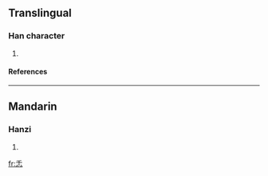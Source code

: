 ==Translingual==
===Han character===
{{Han char|rn=61|rad=心|as=03|sn=7|four=|canj=竹十心 (HJP)}}
# {{defn|Han|sort=心03}}
====References====
{{Han ref|kx=0376.060|dkj=10314|dj=0702.150|hdz=42270.040|uh=5FCE|ud=24526}}
----
==Mandarin==
===Hanzi===
{{cmn-hanzi|pin=[[rén]] (ren2)|wg=jen<sup>2</sup>}}
# {{defn|Mandarin}}

[[fr:忎]]